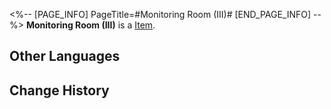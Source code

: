 <%-- [PAGE_INFO]
PageTitle=#Monitoring Room (III)#
[END_PAGE_INFO] --%>
{{Item Infobox
|id          = 252303
|image       = Item Monitoring Room (III).png{{subst:void|<!--$UPLOAD:<<SpriteOutput/Quest/PlanetFes/SwapCardPic/SwapCardPiece/1001_3.png>-<Item Monitoring Room (III).png>-<Item Icons>>-->}}
|type        = 
|invCategory = 
|rarity      = 5
|effect      = 
|description = Complete a Memory Card set to gain buffs.
}}
{{Description|The trailblazing memories deep in your mind will provide inspiration to the game once you recall it in full.}}
'''Monitoring Room (III)''' is a [[Item]].

==Other Languages==
{{Other Languages
|en   = Monitoring Room (III)
|zhs  = 监控室-Ⅲ
|zht  = 監控室-Ⅲ
|ja   = モニタールーム-III
|ko   = 감시실-Ⅲ
|es   = Sala de vigilancia&nbsp;III
|fr   = Salle de surveillance (III)
|ru   = Комната наблюдения III
|th   = ห้องมอนิเตอร์ III
|vi   = Phòng Giám Sát-III
|de   = Überwachungsraum (III)
|id   = Monitoring Room III
|pt   = Sala de Monitoramento (III)
}}

==Change History==
{{Change History|3.2}}